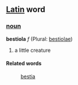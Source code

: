 ==[[Latin]] word==
===[[noun]]===
'''bestiola''' ''f'' (Plural: [[bestiolae]])

# a little creature
====Related words====
: [[bestia]]
